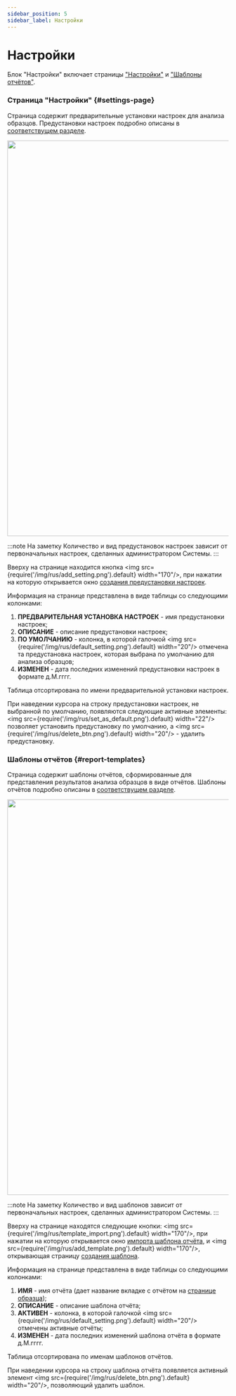 ```yaml
---
sidebar_position: 5
sidebar_label: Настройки
---
```


# Настройки

Блок "Настройки" включает страницы ["Настройки"](/overview/settings#settings-page) и
["Шаблоны отчётов"](/overview/settings#report-templates).

### Страница "Настройки" {#settings-page}

Страница содержит предварительные установки настроек для анализа образцов. Предустановки настроек
подробно описаны в [соответствущем разделе](/settings/settings/settings).

<p align="center">
<img src={require('/img/settings/settings_page.png').default} width="900"/>
</p>

:::note На заметку
Количество и вид предустановок настроек зависит от первоначальных настроек, сделанных администратором Системы.
:::

Вверху на странице находится кнопка <img src={require('/img/rus/add_setting.png').default} width="170"/>,
при нажатии на которую открывается окно [создания предустановки настроек](/settings/settings/settings#create-preset).

Информация на странице представлена в виде таблицы со следующими колонками:
1. **ПРЕДВАРИТЕЛЬНАЯ УСТАНОВКА НАСТРОЕК** - имя предустановки настроек;
2. **ОПИСАНИЕ** - описание предустановки настроек;
3. **ПО УМОЛЧАНИЮ** - колонка, в которой
галочкой <img src={require('/img/rus/default_setting.png').default} width="20"/>
отмечена та предустановка настроек, которая выбрана по умолчанию для анализа образцов;
4. **ИЗМЕНЕН** - дата последних изменений предустановки настроек в формате д.М.гггг.

Таблица отсортирована по имени предварительной установки настроек.

При наведении курсора на строку предустановки настроек, не выбранной по умолчанию, появляются следующие активные
элементы: <img src={require('/img/rus/set_as_default.png').default} width="22"/> позволяет установить
предустановку по умолчанию, а <img src={require('/img/rus/delete_btn.png').default} width="20"/> -
удалить предустановку.

### Шаблоны отчётов {#report-templates}

Страница содержит шаблоны отчётов, сформированные для представления результатов
анализа образцов в виде отчётов. Шаблоны отчётов подробно описаны
в [соответствущем разделе](/settings/report-templates/report-templates).

<p align="center">
<img src={require('/img/report_templates/rt_page.png').default} width="900"/>
</p>

:::note На заметку
Количество и вид шаблонов зависит от первоначальных настроек, сделанных администратором Системы.
:::

Вверху на странице находятся
следующие кнопки: <img src={require('/img/rus/template_import.png').default} width="170"/>,
при нажатии на которую открывается
окно <a href="/settings/report-templates/report-templates#import-template">импорта шаблона отчёта</a>,
и <img src={require('/img/rus/add_template.png').default} width="170"/>, открывающая страницу
[создания шаблона](/settings/report-templates/report-templates#add-template).

Информация на странице представлена в виде таблицы со следующими колонками:
1. **ИМЯ** - имя отчёта (дает название вкладке с отчётом на [странице образца](/results/results));
2. **ОПИСАНИЕ** - описание шаблона отчёта;
3. **АКТИВЕН** - колонка, в которой галочкой <img src={require('/img/rus/default_setting.png').default} width="20"/>
отмечены активные отчёты;
4. **ИЗМЕНЕН** - дата последних изменений шаблона отчёта в формате д.М.гггг.

Таблица отсортирована по именам шаблонов отчётов.

При наведении курсора на строку шаблона отчёта появляется
активный элемент <img src={require('/img/rus/delete_btn.png').default} width="20"/>, позволяющий
удалить шаблон.
